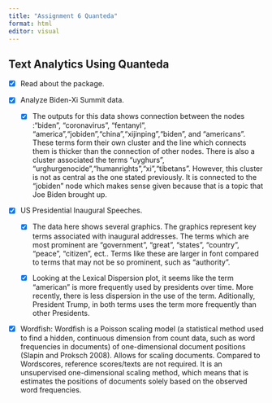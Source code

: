 ```yaml
---
title: "Assignment 6 Quanteda"
format: html
editor: visual
---
```


## Text Analytics Using Quanteda

-   [x] Read about the package.

-   [x] Analyze Biden-Xi Summit data.

    -   [x] The outputs for this data shows connection between the nodes :"biden", "coronavirus", "fentanyl", "america","jobiden","china","xijinping","biden", and "americans". These terms form their own cluster and the line which connects them is thicker than the connection of other nodes. There is also a cluster associated the terms "uyghurs", "urghurgenocide","humanrights","xi","tibetans". However, this cluster is not as central as the one stated previously. It is connected to the "jobiden" node which makes sense given because that is a topic that Joe Biden brought up.

-   [x] US Presidential Inaugural Speeches.

    -   [x] The data here shows several graphics. The graphics represent key terms associated with inaugural addresses. The terms which are most prominent are "government", "great", "states", "country", "peace", "citizen", ect.. Terms like these are larger in font compared to terms that may not be so prominent, such as "authority".

    -   [x] Looking at the Lexical Dispersion plot, it seems like the term "american" is more frequently used by presidents over time. More recently, there is less dispersion in the use of the term. Aditionally, President Trump, in both terms uses the term more frequently than other Presidents.

-   [x] Wordfish: Wordfish is a Poisson scaling model (a statistical method used to find a hidden, continuous dimension from count data, such as word frequencies in documents) of one-dimensional document positions (Slapin and Proksch 2008). Allows for scaling documents. Compared to Wordscores, reference scores/texts are not required. It is an unsupervised one-dimensional scaling method, which means that is estimates the positions of documents solely based on the observed word frequencies.
